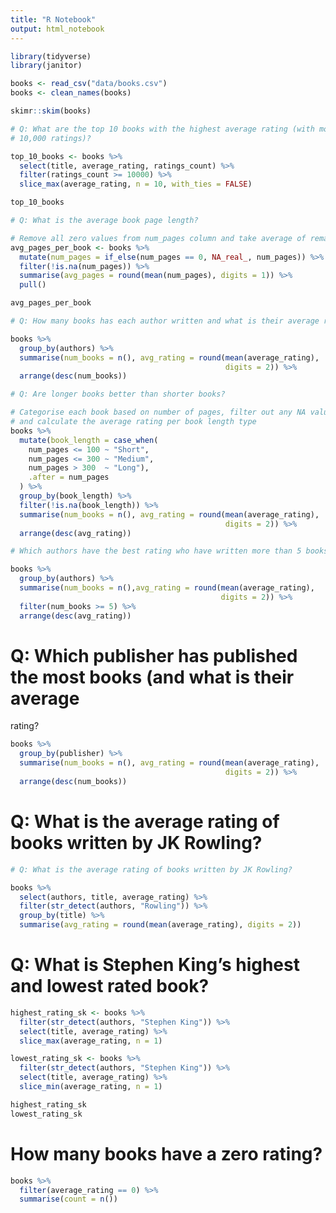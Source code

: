```yaml
---
title: "R Notebook"
output: html_notebook
---
```


```r

library(tidyverse)
library(janitor)

books <- read_csv("data/books.csv")
books <- clean_names(books)

skimr::skim(books)

```

```r
# Q: What are the top 10 books with the highest average rating (with more than
# 10,000 ratings)?

top_10_books <- books %>%
  select(title, average_rating, ratings_count) %>% 
  filter(ratings_count >= 10000) %>% 
  slice_max(average_rating, n = 10, with_ties = FALSE)

top_10_books

```

```r
# Q: What is the average book page length?

# Remove all zero values from num_pages column and take average of remaining
avg_pages_per_book <- books %>% 
  mutate(num_pages = if_else(num_pages == 0, NA_real_, num_pages)) %>%
  filter(!is.na(num_pages)) %>%
  summarise(avg_pages = round(mean(num_pages), digits = 1)) %>% 
  pull()

avg_pages_per_book

```
```r
# Q: How many books has each author written and what is their average rating?

books %>%
  group_by(authors) %>%
  summarise(num_books = n(), avg_rating = round(mean(average_rating),
                                                digits = 2)) %>%
  arrange(desc(num_books))

```
```r
# Q: Are longer books better than shorter books?

# Categorise each book based on number of pages, filter out any NA values
# and calculate the average rating per book length type
books %>% 
  mutate(book_length = case_when(
    num_pages <= 100 ~ "Short",
    num_pages <= 300 ~ "Medium",
    num_pages > 300  ~ "Long"),
    .after = num_pages
  ) %>% 
  group_by(book_length) %>% 
  filter(!is.na(book_length)) %>%
  summarise(num_books = n(), avg_rating = round(mean(average_rating),
                                                digits = 2)) %>% 
  arrange(desc(avg_rating))

```


```r
# Which authors have the best rating who have written more than 5 books?

books %>% 
  group_by(authors) %>%
  summarise(num_books = n(),avg_rating = round(mean(average_rating),
                                               digits = 2)) %>%
  filter(num_books >= 5) %>% 
  arrange(desc(avg_rating))

```

# Q: Which publisher has published the most books (and what is their average 
rating?
```r
books %>% 
  group_by(publisher) %>% 
  summarise(num_books = n(), avg_rating = round(mean(average_rating),
                                                digits = 2)) %>% 
  arrange(desc(num_books))

```
# Q: What is the average rating of books written by JK Rowling?

```r
# Q: What is the average rating of books written by JK Rowling?

books %>% 
  select(authors, title, average_rating) %>% 
  filter(str_detect(authors, "Rowling")) %>%
  group_by(title) %>% 
  summarise(avg_rating = round(mean(average_rating), digits = 2))


```

# Q: What is Stephen King's highest and lowest rated book?

```r
highest_rating_sk <- books %>%
  filter(str_detect(authors, "Stephen King")) %>%
  select(title, average_rating) %>% 
  slice_max(average_rating, n = 1)

lowest_rating_sk <- books %>% 
  filter(str_detect(authors, "Stephen King")) %>%
  select(title, average_rating) %>% 
  slice_min(average_rating, n = 1)

highest_rating_sk
lowest_rating_sk
```

# How many books have a zero rating?
```r
books %>% 
  filter(average_rating == 0) %>% 
  summarise(count = n())

```
